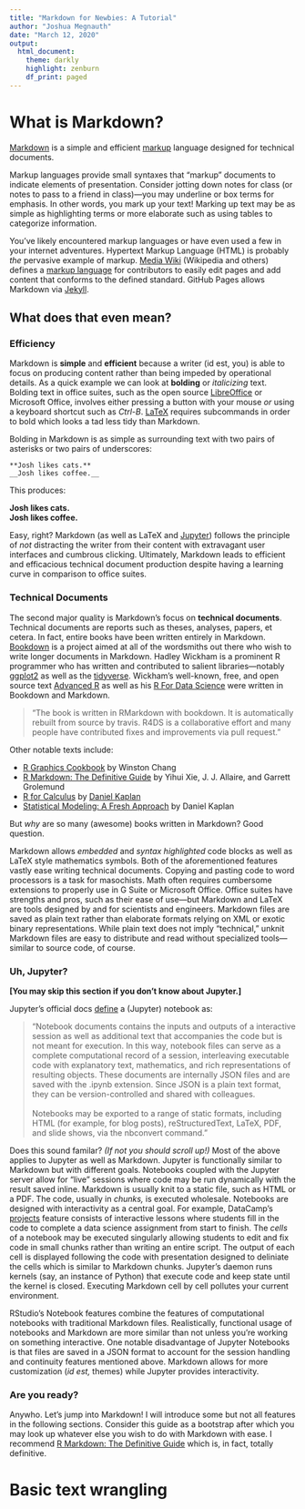 ---
title: "Markdown for Newbies: A Tutorial"
author: "Joshua Megnauth"
date: "March 12, 2020"
output:
  html_document:
    theme: darkly
    highlight: zenburn
    df_print: paged
---

# What is Markdown?

[Markdown](https://bookdown.org/yihui/rmarkdown/) is a simple and efficient [markup](https://en.wikipedia.org/wiki/Lightweight_markup_language) language designed for technical documents.

Markup languages provide small syntaxes that "markup" documents to indicate elements of presentation. Consider jotting down notes for class (or notes to pass to a friend in class)---you may underline or box terms for emphasis. In other words, you mark up your text! Marking up text may be as simple as highlighting terms or more elaborate such as using tables to categorize information.

You've likely encountered markup languages or have even used a few in your internet adventures. Hypertext Markup Language (HTML) is probably _the_ pervasive example of markup. [Media Wiki](https://www.mediawiki.org/wiki/MediaWiki) (Wikipedia and others) defines a [markup language](https://en.wikipedia.org/wiki/Wikipedia:Wiki_Markup_Language) for contributors to easily edit pages and add content that conforms to the defined standard. GitHub Pages allows Markdown via [Jekyll](https://jekyllrb.com/).

## What does that even mean?

### Efficiency

Markdown is **simple** and **efficient** because a writer (id est, you) is able to focus on producing content rather than being impeded by operational details. As a quick example we can look at **bolding** or _italicizing_ text. Bolding text in office suites, such as the open source [LibreOffice](https://www.libreoffice.org/) or Microsoft Office, involves either pressing a button with your mouse _or_ using a keyboard shortcut such as _Ctrl-B_. [LaTeX](https://www.latex-project.org/) requires subcommands in order to bold which looks a tad less tidy than Markdown.

Bolding in Markdown is as simple as surrounding text with two pairs of asterisks or two pairs of underscores:

```
**Josh likes cats.**  
__Josh likes coffee.__
```

This produces:

**Josh likes cats.**  
__Josh likes coffee.__

Easy, right? Markdown (as well as LaTeX and [Jupyter](https://www.jupyter.org)) follows the principle of _not_ distracting the writer from their content with extravagant user interfaces and cumbrous clicking. Ultimately, Markdown leads to efficient and efficacious technical document production despite having a learning curve in comparison to office suites.

### Technical Documents

The second major quality is Markdown's focus on **technical documents**. Technical documents are reports such as theses, analyses, papers, et cetera. In fact, entire books have been written entirely in Markdown. [Bookdown](https://bookdown.org/) is a project aimed at all of the wordsmiths out there who wish to write longer documents in Markdown. Hadley Wickham is a prominent R programmer who has written and contributed to salient libraries---notably [ggplot2](https://ggplot2.tidyverse.org/) as well as the [tidyverse](https://tidyverse.org/). Wickham's well-known, free, and open source text [Advanced R](http://adv-r.had.co.nz/Introduction.html) as well as his [R For Data Science](https://r4ds.had.co.nz/) were written in Bookdown and Markdown.

>"The book is written in RMarkdown with bookdown. It is automatically rebuilt from source by travis. R4DS is a collaborative effort and many people have contributed fixes and improvements via pull request."

Other notable texts include:

* [R Graphics Cookbook](https://r-graphics.org/) by Winston Chang
* [R Markdown: The Definitive Guide](https://bookdown.org/yihui/rmarkdown/) by Yihui Xie, J. J. Allaire, and Garrett Grolemund 
* [R for Calculus](https://dtkaplan.github.io/RforCalculus/preface.html) by [Daniel Kaplan](https://www.macalester.edu/~kaplan/) 
* [Statistical Modeling: A Fresh Approach](https://dtkaplan.github.io/SM2-bookdown/) by Daniel Kaplan 

But _why_ are so many (awesome) books written in Markdown? Good question.

Markdown allows _embedded_ and _syntax highlighted_ code blocks as well as LaTeX style mathematics symbols. Both of the aforementioned features vastly ease writing technical documents. Copying and pasting code to word processors is a task for masochists. Math often requires cumbersome extensions to properly use in G Suite or Microsoft Office. Office suites have strengths and pros, such as their ease of use---but Markdown and LaTeX are tools designed by and for scientists and engineers. Markdown files are saved as plain text rather than elaborate formats relying on XML or exotic binary representations. While plain text does not imply "technical," unknit Markdown files are easy to distribute and read without specialized tools---similar to source code, of course.

### Uh, Jupyter?

**[You may skip this section if you don't know about Jupyter.]**

Jupyter's official docs [define](https://jupyter-notebook.readthedocs.io/en/latest/notebook.html) a (Jupyter) notebook as:

>"Notebook documents contains the inputs and outputs of a interactive session as well as additional text that accompanies the code but is not meant for execution. In this way, notebook files can serve as a complete computational record of a session, interleaving executable code with explanatory text, mathematics, and rich representations of resulting objects. These documents are internally JSON files and are saved with the .ipynb extension. Since JSON is a plain text format, they can be version-controlled and shared with colleagues. <br /><br />
>Notebooks may be exported to a range of static formats, including HTML (for example, for blog posts), reStructuredText, LaTeX, PDF, and slide shows, via the nbconvert command."

Does this sound familar? _(If not you should scroll up!)_ Most of the above applies to Jupyter as well as Markdown. Jupyter is functionally similar to Markdown but with different goals. Notebooks coupled with the Jupyter server allow for "live" sessions where code may be run dynamically with the result saved inline. Markdown is usually knit to a static file, such as HTML or a PDF. The code, usually in _chunks,_ is executed wholesale. Notebooks are designed with interactivity as a central goal. For example, DataCamp's [projects](https://www.datacamp.com/projects) feature consists of interactive lessons where students fill in the code to complete a data science assignment from start to finish. The _cells_ of a notebook may be executed singularly allowing students to edit and fix code in small chunks rather than writing an entire script. The output of each cell is displayed following the code with presentation designed to deliniate the cells which is similar to Markdown chunks. Jupyter's daemon runs kernels (say, an instance of Python) that execute code and keep state until the kernel is closed. Executing Markdown cell by cell pollutes your current environment.

RStudio's Notebook features combine the features of computational notebooks with traditional Markdown files. Realistically, functional usage of notebooks and Markdown are more similar than not unless you're working on something interactive. One notable disadvantage of Jupyter Notebooks is that files are saved in a JSON format to account for the session handling and continuity features mentioned above. Markdown allows for more customization (_id est,_ themes) while Jupyter provides interactivity.

### Are you ready?

Anywho. Let's jump into Markdown! I will introduce some but not all features in the following sections. Consider this guide as a bootstrap after which you may look up whatever else you wish to do with Markdown with ease. I recommend [R Markdown: The Definitive Guide](https://bookdown.org/yihui/rmarkdown/) which is, in fact, totally definitive.

# Basic text wrangling


